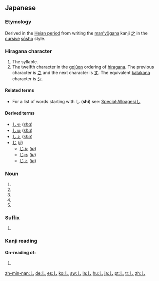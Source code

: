{{wikipedia|Shi (kana)}}
{{see|じ|レ}}
==Japanese==
{{stroke order|strokes=1}}

===Etymology===
Derived in the [[w:Heian period|Heian period]] from writing the [[man'yōgana]] kanji [[之]] in the [[cursive]] [[sōsho]] style.

===Hiragana character===
{{ja-kana|rom=shi}}

# The {{IPAchar|/shi/}} syllable.
# The twelfth character in the [[gojūon]] ordering of [[hiragana]]. The previous character is [[さ]] and the next character is [[す]]. The equivalent [[katakana]] character is [[シ]].

====Related terms====
* For a list of words starting with し ('''shi''') see: [[Special:Allpages/し]]

====Derived terms====
* [[しゃ]] (''[[sha]]'')
* [[しゅ]] (''[[shu]]'')
* [[しょ]] (''[[sho]]'')
* [[じ]] (''[[ji]]'')
** [[じゃ]] (''[[ja]]'')
** [[じゅ]] (''[[ju]]'')
** [[じょ]] (''[[jo]]'')

===Noun===
{{ja-noun|h|rom=shi}}

# {{japdef|四|[[four]]}}
# {{japdef|詩|[[poem]], [[verse]]}}
# {{japdef|死|[[death]]}}
# {{japdef|師|[[teacher]], [[Reverend]]}}
# {{japdef|仕|[[civil service]]}}

===Suffix===
{{ja-pos|h|suffix|rom=shi}}

# {{japdef|市|[[city]]}}

===Kanji reading===
{{ja-kanjireading|rom=shi}}

====On-reading of:====
# {{japdef|士|[[gentleman]], [[samurai]]}}

[[zh-min-nan:し]]
[[de:し]]
[[es:し]]
[[ko:し]]
[[sw:し]]
[[la:し]]
[[hu:し]]
[[ja:し]]
[[pt:し]]
[[tr:し]]
[[zh:し]]